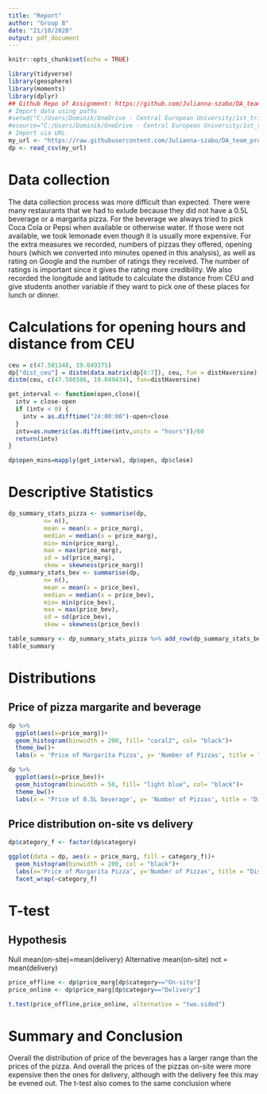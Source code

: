 ---
title: "Report"
author: "Group B"
date: "21/10/2020"
output: pdf_document
---

```{r setup, include=FALSE}
knitr::opts_chunk$set(echo = TRUE)
```

```{r, include=F, message=FALSE, echo=FALSE, eval=TRUE}
library(tidyverse)
library(geosphere)
library(moments)
library(dplyr)
## Github Repo of Assignment: https://github.com/Julianna-szabo/DA_team_project
# Import data using paths
#setwd("C:/Users/Dominik/OneDrive - Central European University/1st_trimester/DA1/DA_team_project")
#esource="C:/Users/Dominik/OneDrive - Central European University/1st_trimester/DA1/DA_team_project"
# Import via URL
my_url <- "https://raw.githubusercontent.com/Julianna-szabo/DA_team_project/master/data/raw/dp.csv"
dp <- read_csv(my_url)
```

# Data collection

The data collection process was more difficult than expected. There were many restaurants that we had to exlude because they did not have a 0.5L beverage or a margarita pizza. For the beverage we always tried to pick Coca Cola or Pepsi when available or otherwise water. If those were not available, we took lemonade even though it is usually more expensive. For the extra measures we recorded, numbers of pizzas they offered, opening hours (which we converted into minutes opened in this analysis), as well as rating on Google and the number of ratings they received. The number of ratings is important since it gives the rating more credibility. We also recorded the longitude and latitude to calculate the distance from CEU and give students another variable if they want to pick one of these places for lunch or dinner.

# Calculations for opening hours and distance from CEU

```{r, echo=FALSE, eval=TRUE, include=FALSE}
ceu = c(47.501348, 19.049375)
dp["dist_ceu"] = distm(data.matrix(dp[6:7]), ceu, fun = distHaversine)
distm(ceu, c(47.500386, 19.049434), fun=distHaversine)

get_interval <- function(open,close){
  intv = close-open
  if (intv < 0) {
    intv = as.difftime("24:00:00")-open+close
  }
  intv=as.numeric(as.difftime(intv,units = "hours"))/60
  return(intv)
}

dp$open_mins=mapply(get_interval, dp$open, dp$close)
```

# Descriptive Statistics

```{r, eval=TRUE, echo=FALSE}
dp_summary_stats_pizza <- summarise(dp,
          n= n(),
          mean = mean(x = price_marg),
          median = median(x = price_marg),
          min= min(price_marg),
          max = max(price_marg),
          sd = sd(price_marg),
          skew = skewness(price_marg))
dp_summary_stats_bev <- summarise(dp,
          n= n(),
          mean = mean(x = price_bev),
          median = median(x = price_bev),
          min= min(price_bev),
          max = max(price_bev),
          sd = sd(price_bev),
          skew = skewness(price_bev))

table_summary <- dp_summary_stats_pizza %>% add_row(dp_summary_stats_bev)
table_summary
```

# Distributions
## Price of pizza margarite and beverage

```{r, echo=FALSE, figures-side, fig.show="hold", out.width="50%"}
dp %>% 
  ggplot(aes(x=price_marg))+
  geom_histogram(binwidth = 200, fill= "coral2", col= "black")+
  theme_bw()+
  labs(x = 'Price of Margarita Pizza', y= 'Number of Pizzas', title = "Distribution of Price for Pizza")

dp %>% 
  ggplot(aes(x=price_bev))+
  geom_histogram(binwidth = 50, fill= "light blue", col= "black")+
  theme_bw()+
  labs(x = 'Price of 0.5L beverage', y= 'Number of Pizzas', title = "Distribution of Price for Beverage")
```

## Price distribution on-site vs delivery

```{r, echo=FALSE, out.width="70%"}
dp$category_f <- factor(dp$category)

ggplot(data = dp, aes(x = price_marg, fill = category_f))+
  geom_histogram(binwidth = 200, col = "black")+
  labs(x='Price of Margarita Pizza', y='Number of Pizzas', title = "Distribution of Price for On-site", fill= 'category')+
  facet_wrap(~category_f)
```

# T-test
## Hypothesis
Null mean(on-site)=mean(delivery)
Alternative mean(on-site) not = mean(delivery)

```{r, echo=FALSE}
price_offline <- dp$price_marg[dp$category=="On-site"]
price_online <- dp$price_marg[dp$category=="Delivery"]

t.test(price_offline,price_online, alternative = "two.sided")
```

# Summary and Conclusion

Overall the distribution of price of the beverages has a larger range than the prices of the pizza. And overall the prices of the pizzas on-site were more expensive then the ones for delivery, although with the delivery fee this may be evened out. The t-test also comes to the same conclusion where 